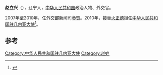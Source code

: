 '''赵立兴'''（{{bd|1954年|1月||}}），辽宁人，[[中华人民共和国|中华人民共和国]]政治人物、外交官。

2007年至2010年，任外交部新闻司[[参赞|参赞]]。2010年，接替[[火正德|火正德]]担任[[中国驻几内亚大使列表|中华人民共和国驻几内亚大使]]<ref>{{cite web|author=中华人民共和国外交部|title=中国驻几内亚历任大使|url=http://www.mfa.gov.cn/chn/pds/ziliao/wjrw/2167/2170/t9190.htm|publisher=中华人民共和国外交部|accessdate=2012-03-03}}</ref>。

== 参考 ==
{{reflist}}
{{start box}}
{{s-dip}}
{{succession box|[[火正德|火正德]]|[[卞建强|卞建强]]|[[中国驻几内亚大使列表|中华人民共和国驻几内亚大使]]|2010年10月-2013年11月}}
{{end box}}
{{中国政治人物小作品}}

[[Category:中华人民共和国驻几内亚大使|Category:中华人民共和国驻几内亚大使]]
[[Category:赵姓|Category:赵姓]]